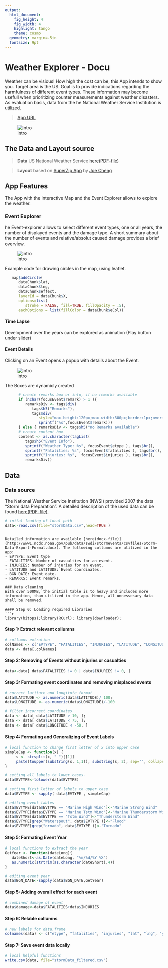 ```yaml
---
output: 
  html_document:
    fig_height: 4
    fig_width: 4
    highlight: tango
    theme: cosmo
  geometry: margin=.5in
  fontsize: 9pt
---
```


# Weather Explorer - Docu

Weather can be visious! How high the cost can be, this App intends to show you. Target area is the US. Goal is to provide indications regarding the harmfulness of different event types. These information may become usefull when prioritizing counter measurements against weather disasters. As evaluation basis, data from the he National Weather Service Institution is utilized. 

> [App URL](https://stehyr.shinyapps.io/r_shiny_WeatherEvents/)

![intro](./figures/01.png)

## The Data and Layout source 

> **Data** US National Weather Service [here(PDF-file)](http://www.weather.gov/)

> **Layout** based on [SuperZip App](https://github.com/jcheng5/superzip) by [Joe Cheng](https://github.com/jcheng5)

## App Features

The App with the Interactive Map and the Event Explorer allows to explore the weather. 

### Event Explorer

he Event-explorer allows to select different event types, one or all years, the number of displayed events and the damage type. A short summary about the number of events and  relative/absolut caused damage provides a brief overview. 

![intro](./figures/02.png)

Example code for drawing circles in the map, using leaflet. 

```r
   map$addCircle(
      dataChunk$lat, 
      dataChunk$lng,
      dataChunk$effect,
      layerId = dataChunk$X,
      options=list(  
         stroke = FALSE, fill=TRUE, fillOpacity = .5),
      eachOptions = list(fillColor = dataChunk$eCol)) 
```

#### Time Lapse

Development over the years can be explored as animation (Play button under slider)

#### Event Details
 
Clicking on an Event opens a popup with details about the Event. 

![intro](./figures/03.png)

The Boxes are dynamicly created

```r
      # create remarks box or info, if no remarks available
      if (nchar(focusEvent$remark) > 1 ){ 
         remarksDiv <- tags$div(
            tags$h5("Remarks"),
            tags$div( 
               style="max-height:120px;max-width:300px;border:1px;overflow:auto;",
               sprintf("%s",focusEvent$remark)))
      } else { remarksDiv <- tags$h5("no Remarks available") 
      # create content box
      content <- as.character(tagList(
         tags$h5("Event Info"),
         sprintf("Weather Type: %s", focusEvent$etype ), tags$br(),
         sprintf("Fatalities: %s", focusEvent$fatalities ), tags$br(),
         sprintf("Injuries: %s",  focusEvent$injuries ), tags$br(),
         remarksDiv))
```

## Data


### Data source 
The National Weather Service Institution (NWSI) provided 2007 the data "Storm data Preparation". A detailed description of the used data can be found [here(PDF-file)](https://d396qusza40orc.cloudfront.net/repdata%2Fpeer2_doc%2Fpd01016005curr.pdf). 

```r
# inital loading of local path 
data<-read.csv(file="stormData.csv",head=TRUE ) 
```
```

Detailed information are available [here(docx-file)](http://www1.ncdc.noaa.gov/pub/data/swdi/stormevents/csvfiles/Storm-Data-Export-Format.docx). The following collumns are utilized in the app: 
- EVTYPE: Event type
- FATALITIES: Number of casualties for an event.
- INJURIES: Number of injuries for an event.
- LATITUDE and LATITUDE: Event coordinates.
- BGN_DATE: Event date.
- REMARKS: Event remarks.

### Data cleaning 
With over 500MB, the initial table is to heavy and includes more information, than utilized in the app. Hence, all unnessesary data shall be removed.

#### Step 0: Loading required Libraries
```r
library(bitops);library(RCurl); library(downloader);   
```

#### Step 1: Extract relevant collumns
```r
# collumns extration 
colNames <- c("EVTYPE", "FATALITIES", "INJURIES", "LATITUDE", "LONGITUDE", "BGN_DATE", "REMARKS")
data <- data[,colNames]
````

#### Step 2: Removing of Events without injuries or casualties
```r
data<-data[ data$FATALITIES != 0 | data$INJURIES != 0, ]
```

#### Step 3: Formating event coordinates and removing misplaced events
```r
# correct latitute and longitute format
data$LATITUDE <- as.numeric(data$LATITUDE)/ 100; 
data$LONGITUDE <- as.numeric(data$LONGITUDE)/-100

# filter incorrect coordinates
data <- data[ data$LATITUDE > 10, ]; 
data <- data[ data$LATITUDE < 75, ]; 
data <- data[ data$LONGITUDE < -50, ]
````
  
#### Step 4: Formating and Generalizing of Event Labels
```r
# local function to change first letter of x into upper case
simpleCap <- function(x) {
     s <- strsplit(x, " ")[[1]]
     paste(toupper(substring(s, 1,1)), substring(s, 2), sep="", collapse=" ")
}

# setting all labels to lower cases. 
data$EVTYPE<-tolower(data$EVTYPE)
  
# setting first letter of labels to upper case
data$EVTYPE <- sapply( data$EVTYPE , simpleCap)

# editing event lables 
data$EVTYPE[data$EVTYPE == "Marine High Wind"]<-"Marine Strong Wind"
data$EVTYPE[data$EVTYPE == "Marine Tstm Wind"]<-"Marine Thunderstorm Wind"
data$EVTYPE[data$EVTYPE == "Tstm Wind"]<-"Thunderstorm Wind"
data$EVTYPE[grep("Waterspout", data$EVTYPE )]<-"Flood"
data$EVTYPE[grep("ornado", data$EVTYPE )]<-"Tornado"
```

#### Step 5: Formating Event Year
```r
# local functions to extract the year 
GetYear <- function(dateLong){ 
   dateShort<-as.Date(dateLong, "%m/%d/%Y %X")
   as.numeric(strtrim(as.character(dateShort),4)) 
}

# editing event year
data$BGN_DATE<-sapply(data$BGN_DATE,GetYear)
```


#### Step 5: Adding overall effect for each event 
```r
# combined damage of event
data$damage<-data$FATALITIES+data$INJURIES
```

#### Step 6: Relable collumns
```r
# new labels for data.frame
colnames(data) <- c("etype", "fatalities", "injuries", "lat", "lng", "year", "remark", "damage")   
```

#### Step 7: Save event data locally
```r
# local helpful functions
write.csv(data, file="stormData_filtered.csv")   
```